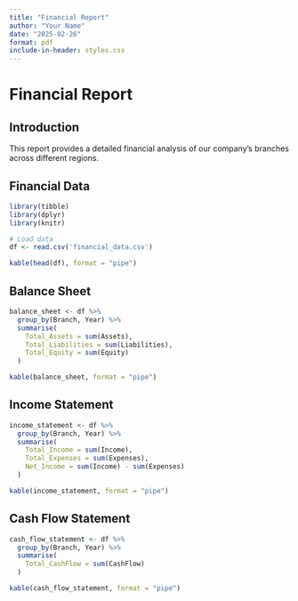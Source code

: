 ```yaml
---
title: "Financial Report"
author: "Your Name"
date: "2025-02-26"
format: pdf
include-in-header: styles.css
---
```


# Financial Report

## Introduction

This report provides a detailed financial analysis of our company's branches across different regions.

## Financial Data

```r
library(tibble)
library(dplyr)
library(knitr)

# Load data
df <- read.csv('financial_data.csv')

kable(head(df), format = "pipe")
```

## Balance Sheet

```r
balance_sheet <- df %>%
  group_by(Branch, Year) %>%
  summarise(
    Total_Assets = sum(Assets),
    Total_Liabilities = sum(Liabilities),
    Total_Equity = sum(Equity)
  )

kable(balance_sheet, format = "pipe")
```

## Income Statement

```r
income_statement <- df %>%
  group_by(Branch, Year) %>%
  summarise(
    Total_Income = sum(Income),
    Total_Expenses = sum(Expenses),
    Net_Income = sum(Income) - sum(Expenses)
  )

kable(income_statement, format = "pipe")
```

## Cash Flow Statement

```r
cash_flow_statement <- df %>%
  group_by(Branch, Year) %>%
  summarise(
    Total_CashFlow = sum(CashFlow)
  )

kable(cash_flow_statement, format = "pipe")
```